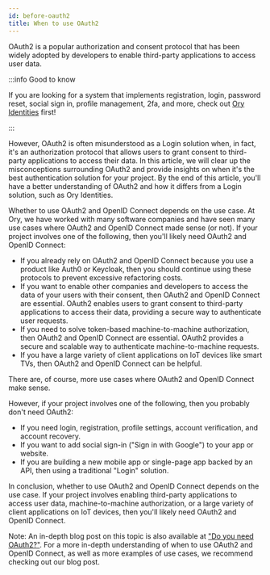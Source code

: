```yaml
---
id: before-oauth2
title: When to use OAuth2
---
```


OAuth2 is a popular authorization and consent protocol that has been widely adopted by developers to enable third-party
applications to access user data.

:::info Good to know

If you are looking for a system that implements registration, login, password reset, social sign in, profile management, 2fa, and
more, check out [Ory Identities](https://www.ory.sh/identity-authentication/) first!

:::

However, OAuth2 is often misunderstood as a Login solution when, in fact, it's an authorization protocol that allows users to
grant consent to third-party applications to access their data. In this article, we will clear up the misconceptions surrounding
OAuth2 and provide insights on when it's the best authentication solution for your project. By the end of this article, you'll
have a better understanding of OAuth2 and how it differs from a Login solution, such as Ory Identities.

Whether to use OAuth2 and OpenID Connect depends on the use case. At Ory, we have worked with many software companies and have
seen many use cases where OAuth2 and OpenID Connect made sense (or not). If your project involves one of the following, then
you'll likely need OAuth2 and OpenID Connect:

- If you already rely on OAuth2 and OpenID Connect because you use a product like Auth0 or Keycloak, then you should continue
  using these protocols to prevent excessive refactoring costs.
- If you want to enable other companies and developers to access the data of your users with their consent, then OAuth2 and OpenID
  Connect are essential. OAuth2 enables users to grant consent to third-party applications to access their data, providing a
  secure way to authenticate user requests.
- If you need to solve token-based machine-to-machine authorization, then OAuth2 and OpenID Connect are essential. OAuth2 provides
  a secure and scalable way to authenticate machine-to-machine requests.
- If you have a large variety of client applications on IoT devices like smart TVs, then OAuth2 and OpenID Connect can be helpful.

There are, of course, more use cases where OAuth2 and OpenID Connect make sense.

However, if your project involves one of the following, then you probably don't need OAuth2:

- If you need login, registration, profile settings, account verification, and account recovery.
- If you want to add social sign-in ("Sign in with Google") to your app or website.
- If you are building a new mobile app or single-page app backed by an API, then using a traditional "Login" solution.

In conclusion, whether to use OAuth2 and OpenID Connect depends on the use case. If your project involves enabling third-party
applications to access user data, machine-to-machine authorization, or a large variety of client applications on IoT devices, then
you'll likely need OAuth2 and OpenID Connect.

Note: An in-depth blog post on this topic is also available at
["Do you need OAuth2?"](https://www.ory.sh/oauth2-openid-connect-do-you-need-use-cases-examples/). For a more in-depth
understanding of when to use OAuth2 and OpenID Connect, as well as more examples of use cases, we recommend checking out our blog
post.
